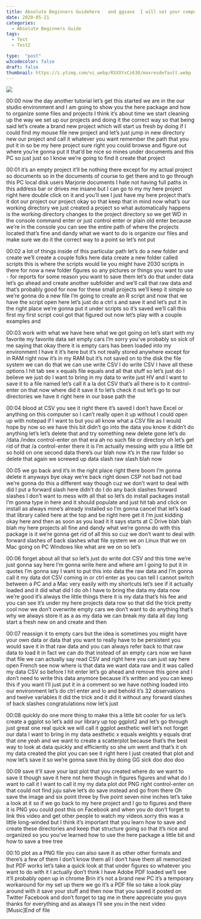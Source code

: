 ```yaml
---
title: Absolute Beginners Guidehere   and ggsave  I will set your computer on fire    Why 
date: 2020-05-21
categories:
  - Absolute Beginners Guide
tags:
  - Test
  - Test2

type:  "post"
w3codecolor: false
draft: false
thumbnail: https://i.ytimg.com/vi_webp/RSXXYxCz630/maxresdefault.webp
---
```


<a href="https://www.youtube.com/watch?v=RSXXYxCz630">
<img src="auto-posts/images/49-AbsoluteBeginnersGuide-RSSRSquaredMathRRStudio.mp4.jpg">
</a>









00:00
now the day another tutorial let's get this started we are in the our studio
environment and I am going to show you the here package and how to organize
some files and projects I think it's about time we start cleaning up the way
we set up our projects and doing it the correct way so that being said let's
create a brand new project which will start us fresh by doing if I could find
my mouse file new project and let's just jump in new directory new our project
and call it whatever you want remember the path that you put it in so be my
here project sure right you could browse
and figure out where you're gonna put it that'd be nice so mines under documents
and this PC so just just so I know we're going to find it create that project

00:01
it's an empty project it'll be nothing there except for my actual project so
documents so in the documents of course to get there and to go through this PC
local disk users Marjorie documents I hate not having full paths in this
address bar or drives me insane but I can go to my my here project right here
double click on it and you'll see I just have my here project that's it dot our
project our project okay so that keep that in mind now
what's our working directory we just created a project
so what automatically happens is the working directory changes to the project
directory so we get WD in the console command enter or just control enter or
plain old enter because we're in the console you can see the entire path of
where the projects located that's fine and dandy what we want to do is organize
our files and make sure we do it the correct way to a point so let's not put

00:02
a lot of things inside of this particular path let's do a new folder
and create we'll create a couple folks here data create a new folder called
scripts this is where the scripts would lie you might have 2030 scripts in there
for now a new folder figures so any pictures
or things you want to use - for reports for some reason you want to save them
let's do that under data let's go ahead and create another subfolder and we'll
call that raw data and that's probably good for now for these small projects
we'll keep it simple so we're gonna do a
new file I'm going to create an R script and now that we have the script open
here let's just do a ctrl s and save it and let's put it in the right place
we're gonna put it under scripts so it's saved we'll call this first my first
script cool got that figured out now let's play with a couple examples and

00:03
work with what we have here what we got going on let's start with my favorite my
favorite data set empty cars I'm sorry you've probably so sick of me saying
that okay there it is empty cars has been loaded into my
environment I have it it's here but it's
not really stored anywhere except for in RAM right now it's in my RAM but it's
not saved on to the disk the file system
we can do that we can use write CSV I do write
CSV I have all these options I hit tab see x equals file equals and all that
stuff so let's just do I believe we just do I want to bring in my data to write
just HV and I want to save it to a file named let's call it a la dot CSV that's
all there is to it control-enter on that now where did it save it to let's check
it out let's go to our directories we have it right here in our base path the

00:04
blood at CSV you see it right there it's saved I don't have Excel or anything on
this computer so I can't really open it up without I could open up with notepad
if I want to but you all know what a CSV file as I would hope by now so we have
this bit didn't go into the data you know it didn't do anything
let's let's delete that and try something new delete gone let's do /data /index
control-enter on that era ah no such file or directory oh let's get rid of
that /a control-enter there it is I'm actually messing with you a little bit
so hold on one second data there's our blah now it's in the
raw folder so delete that again we screwed up data slash raw slash blah now

00:05
we go back and it's in the right place right there boom I'm gonna delete it
anyways bye okay we're back right down CSP not bad not bad
we're gonna do this a different way though cuz we don't want to deal with
did I put a forward slash here didn't do I do any back slashes forward slashes I
don't want to mess with all that so let's do install packages install I'm
gonna type in here and it should populate and just hit tab and click on
install as always mine's already installed so I'm gonna cancel that let's
load that library called here at the top and be right here get it I'm just
kidding okay here and then as soon as you load
it it says starts at C Drive blah blah blah my here projects all fine and dandy
what we're gonna do with this package is it we're gonna get rid of all this so
cuz we don't want to deal with forward slashes of back slashes what file system
we on Linux that we on Mac going on PC Windows like what are we on so let's

00:06
forget about all that so let's just do write dot CSV and this time we're just
gonna say here I'm gonna write here and where am I going to put it in quotes I'm
gonna say I want to put this into data the raw data and I'm gonna call it my
data dot CSV coming in or ctrl enter as you can tell I cannot switch between a
PC and a Mac very easily with my shortcuts let's see if it actually
loaded and it did what did I do oh I have to bring the
data my data now we're good it's always the little things there it
is my data that's his fee and you can see it's under my here projects data row
so that did the trick pretty cool now we don't overwrite empty
cars we don't want to do anything that's why we always store it as a as my data
we can break my data all day long start a fresh new on and create and then

00:07
reassign it to empty cars but the idea is sometimes you might have your own
data or data that you want to really have to be persistent you would save it
in that raw data and you can always refer back to that raw data to load it
in fact we can do that instead of an empty cars now we have that file we can
actually say read CSV and right here you can just say here open French see now
where is that data we want data raw and it was called my data
CSV so before I hit enter let's go ahead
and remove this gone and I don't need to write this data anymore because it's
written and you can keep this if you want I'll just put it in a comment so we
have nothing loaded into our environment let's do ctrl enter and lo and behold
it's 32 observations and twelve variables it did the trick and it did it
without any forward slashes of back slashes congratulations now let's just

00:08
quickly do one more thing to make this a little bit cooler for us let's create a
ggplot so let's add our library up top ggplot2 and let's go through just great
one real quick we will call it ggplot aesthetic well let's not forget our data
I want to bring in my data aesthetic x equals weights y equals
drat that one yeah and we want to create a scatterplot because that's the best
way to look at data quickly and efficiently so she um went and that's it
oh my data created the plot you can see it right here I just created that plot
and now let's save it so we're gonna save this by doing GG sick doo doo doo

00:09
save it'll save your last plot that you created where do we want to save it
though save it here not here though in figures figures and what do I want to
call it I want to call it my my data plot dot PNG right control-enter on that
could not find juju salve let's do save instead and go from there Oh save the
image and six point three by five point seven nine inches let's take a look at
it so if we go back to my here project and I go to figures and there it is PNG
you could post this on Facebook and when you do don't forget to link this video
and get other people to watch my videos sorry this was a little long-winded but
I think it's important that you learn how to save and create these directories
and keep that structure going so that it's nice and organized so you you've
learned how to use the here package a little bit and how to save a tree tree

00:10
plot as a PNG file you can also save it as other other formats and there's a few
of them I don't know them all I don't have them all memorized but PDF works
let's take a quick look at that under figures so whatever you want to do with
it I actually don't think I have Adobe PDF loaded we'll see it'll probably open
up in chrome Brin it's not a brand new PC it's a temporary workaround for my
set up there we go it's a PDF file so take a look play around with it save
your stuff and then now that you saved it posted on Twitter Facebook and don't
forget to tag me in there appreciate you
guys thanks for everything and as always I'll see you in the next video [Music]End of file

